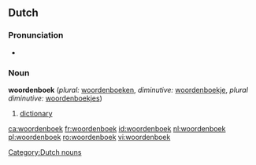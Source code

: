 ==Dutch==
===Pronunciation===
*{{IPA|/ˈwoːrdənbuk/}}

===Noun===
'''woordenboek''' {{n}} (''plural:'' [[woordenboeken]], ''diminutive:'' [[woordenboekje]], ''plural diminutive:'' [[woordenboekjes]])

# [[dictionary]]

[[Category:Dutch nouns]]

[[ca:woordenboek]]
[[fr:woordenboek]]
[[id:woordenboek]]
[[nl:woordenboek]]
[[pl:woordenboek]]
[[ro:woordenboek]]
[[vi:woordenboek]]
